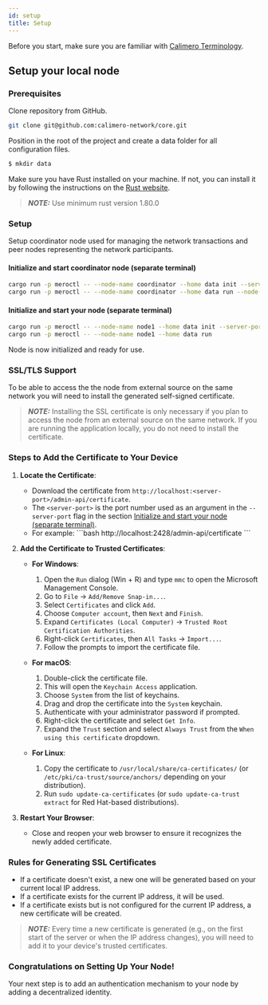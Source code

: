 ```yaml
---
id: setup
title: Setup
---
```


Before you start, make sure you are familiar with
[Calimero Terminology](/learn/terminology).

## Setup your local node

### Prerequisites

Clone repository from GitHub.

```bash title="Terminal"
git clone git@github.com:calimero-network/core.git
```

Position in the root of the project and create a data folder for all
configuration files.

```bash title="Terminal"
$ mkdir data
```

Make sure you have Rust installed on your machine. If not, you can install it by
following the instructions on the
[Rust website](https://www.rust-lang.org/tools/install).

> **_NOTE:_** Use minimum rust version 1.80.0

### Setup

Setup coordinator node used for managing the network transactions and peer nodes
representing the network participants.

#### Initialize and start coordinator node (separate terminal)

```bash title="Terminal"
cargo run -p meroctl -- --node-name coordinator --home data init --server-port 2427 --swarm-port 2527
cargo run -p meroctl -- --node-name coordinator --home data run --node-type coordinator
```

#### Initialize and start your node (separate terminal)

```bash title="Terminal"
cargo run -p meroctl -- --node-name node1 --home data init --server-port 2428 --swarm-port 2528
cargo run -p meroctl -- --node-name node1 --home data run
```

Node is now initialized and ready for use.

### SSL/TLS Support

To be able to access the the node from external source on the same network you will need to install the generated self-signed certificate.

> **_NOTE:_** Installing the SSL certificate is only necessary if you plan to access the node from an external source on the same network. If you are running the application locally, you do not need to install the certificate.

### Steps to Add the Certificate to Your Device

1. **Locate the Certificate**:
    - Download the certificate from `http://localhost:<server-port>/admin-api/certificate`.
    - The `<server-port>` is the port number used as an argument in the `--server-port` flag in the section [Initialize and start your node (separate terminal)](#initialize-and-start-your-node-separate-terminal).
    - For example:
    \`\`\`bash
    http://localhost:2428/admin-api/certificate
    \`\`\`

2. **Add the Certificate to Trusted Certificates**:

   - **For Windows**:
     1. Open the `Run` dialog (Win + R) and type `mmc` to open the Microsoft Management Console.
     2. Go to `File` -> `Add/Remove Snap-in...`.
     3. Select `Certificates` and click `Add`.
     4. Choose `Computer account`, then `Next` and `Finish`.
     5. Expand `Certificates (Local Computer)` -> `Trusted Root Certification Authorities`.
     6. Right-click `Certificates`, then `All Tasks` -> `Import...`.
     7. Follow the prompts to import the certificate file.

   - **For macOS**:
     1. Double-click the certificate file.
     2. This will open the `Keychain Access` application.
     3. Choose `System` from the list of keychains.
     4. Drag and drop the certificate into the `System` keychain.
     5. Authenticate with your administrator password if prompted.
     6. Right-click the certificate and select `Get Info`.
     7. Expand the `Trust` section and select `Always Trust` from the `When using this certificate` dropdown.

   - **For Linux**:
     1. Copy the certificate to `/usr/local/share/ca-certificates/` (or `/etc/pki/ca-trust/source/anchors/` depending on your distribution).
     2. Run `sudo update-ca-certificates` (or `sudo update-ca-trust extract` for Red Hat-based distributions).

3. **Restart Your Browser**:
   - Close and reopen your web browser to ensure it recognizes the newly added certificate.

### Rules for Generating SSL Certificates

- If a certificate doesn't exist, a new one will be generated based on your current local IP address.
- If a certificate exists for the current IP address, it will be used.
- If a certificate exists but is not configured for the current IP address, a new certificate will be created.

> **_NOTE:_** Every time a new certificate is generated (e.g., on the first start of the server or when the IP address changes), you will need to add it to your device's trusted certificates.

### Congratulations on Setting Up Your Node!

Your next step is to add an authentication mechanism to your node by adding a decentralized identity.
